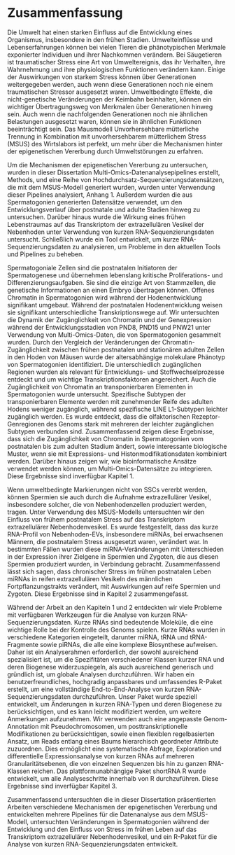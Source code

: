 # Zusammenfassung {- #summary-de}

Die Umwelt hat einen starken Einfluss auf die Entwicklung eines Organismus, insbesondere in den frühen Stadien. Umwelteinflüsse und Lebenserfahrungen können bei vielen Tieren die phänotypischen Merkmale exponierter Individuen und ihrer Nachkommen verändern. Bei Säugetieren ist traumatischer Stress eine Art von Umweltereignis, das ihr Verhalten, ihre Wahrnehmung und ihre physiologischen Funktionen verändern kann. Einige der Auswirkungen von starkem Stress können über Generationen weitergegeben werden, auch wenn diese Generationen noch nie einem traumatischen Stressor ausgesetzt waren. Umweltbedingte Effekte, die nicht-genetische Veränderungen der Keimbahn beinhalten, können ein wichtiger Übertragungsweg von Merkmalen über Generationen hinweg sein. Auch wenn die nachfolgenden Generationen noch nie ähnlichen Belastungen ausgesetzt waren, können sie in ähnlichen Funktionen beeinträchtigt sein. Das Mausmodell Unvorhersehbare mütterliche Trennung in Kombination mit unvorhersehbarem mütterlichem Stress (MSUS) des Wirtslabors ist perfekt, um mehr über die Mechanismen hinter der epigenetischen Vererbung durch Umweltstörungen zu erfahren. 

Um die Mechanismen der epigenetischen Vererbung zu untersuchen, wurden in dieser Dissertation Multi-Omics-Datenanalysepipelines erstellt, Methods, und eine Reihe von Hochdurchsatz-Sequenzierungsdatensätzen, die mit dem MSUS-Modell generiert wurden, wurden unter Verwendung dieser Pipelines analysiert, Anhang 1. Außerdem wurden die aus Spermatogonien generierten Datensätze verwendet, um den Entwicklungsverlauf über postnatale und adulte Stadien hinweg zu untersuchen. Darüber hinaus wurde die Wirkung eines frühen Lebenstraumas auf das Transkriptom der extrazellulären Vesikel der Nebenhoden unter Verwendung von kurzen RNA-Sequenzierungsdaten untersucht. Schließlich wurde ein Tool entwickelt, um kurze RNA-Sequenzierungsdaten zu analysieren, um Probleme in den aktuellen Tools und Pipelines zu beheben.

Spermatogoniale Zellen sind die postnatalen Initiatoren der Spermatogenese und übernehmen lebenslang kritische Proliferations- und Differenzierungsaufgaben. Sie sind die einzige Art von Stammzellen, die genetische Informationen an einen Embryo übertragen können. Offenes Chromatin in Spermatogonien wird während der Hodenentwicklung signifikant umgebaut. Während der postnatalen Hodenentwicklung weisen sie signifikant unterschiedliche Transkriptionswege auf. Wir untersuchten die Dynamik der Zugänglichkeit von Chromatin und der Genexpression während der Entwicklungsstadien von PND8, PND15 und PNW21 unter Verwendung von Multi-Omics-Daten, die von Spermatogonien gesammelt wurden. Durch den Vergleich der Veränderungen der Chromatin-Zugänglichkeit zwischen frühen postnatalen und stationären adulten Zellen in den Hoden von Mäusen wurde der altersabhängige molekulare Phänotyp von Spermatogonien identifiziert. Die unterschiedlich zugänglichen Regionen wurden als relevant für Entwicklungs- und Stoffwechselprozesse entdeckt und um wichtige Transkriptionsfaktoren angereichert. Auch die Zugänglichkeit von Chromatin an transponierbaren Elementen in Spermatogonien wurde untersucht. Spezifische Subtypen der transponierbaren Elemente werden mit zunehmender Reife des adulten Hodens weniger zugänglich, während spezifische LINE L1-Subtypen leichter zugänglich werden. Es wurde entdeckt, dass die olfaktorischen Rezeptor-Genregionen des Genoms stark mit mehreren der leichter zugänglichen Subtypen verbunden sind. Zusammenfassend zeigen diese Ergebnisse, dass sich die Zugänglichkeit von Chromatin in Spermatogonien vom postnatalen bis zum adulten Stadium ändert, sowie interessante biologische Muster, wenn sie mit Expressions- und Histonmodifikationsdaten kombiniert werden. Darüber hinaus zeigen wir, wie bioinformatische Ansätze verwendet werden können, um Multi-Omics-Datensätze zu integrieren. Diese Ergebnisse sind inverfügbar Kapitel 1.

Wenn umweltbedingte Markierungen nicht von SSCs vererbt werden, können Spermien sie auch durch die Aufnahme extrazellulärer Vesikel, insbesondere solcher, die von Nebenhodenzellen produziert werden, tragen. Unter Verwendung des MSUS-Modells untersuchten wir den Einfluss von frühem postnatalem Stress auf das Transkriptom extrazellulärer Nebenhodenvesikel. Es wurde festgestellt, dass das kurze RNA-Profil von Nebenhoden-EVs, insbesondere miRNAs, bei erwachsenen Männern, die postnatalem Stress ausgesetzt waren, verändert war. In bestimmten Fällen wurden diese miRNA-Veränderungen mit Unterschieden in der Expression ihrer Zielgene in Spermien und Zygoten, die aus diesen Spermien produziert wurden, in Verbindung gebracht. Zusammenfassend lässt sich sagen, dass chronischer Stress im frühen postnatalen Leben miRNAs in reifen extrazellulären Vesikeln des männlichen Fortpflanzungstrakts verändert, mit Auswirkungen auf reife Spermien und Zygoten. Diese Ergebnisse sind in Kapitel 2 zusammengefasst.

Während der Arbeit an den Kapiteln 1 und 2 entdeckten wir viele Probleme mit verfügbaren Werkzeugen für die Analyse von kurzen RNA-Sequenzierungsdaten. Kurze RNAs sind bedeutende Moleküle, die eine wichtige Rolle bei der Kontrolle des Genoms spielen. Kurze RNAs wurden in verschiedene Kategorien eingeteilt, darunter miRNA, tRNA und tRNA-Fragmente sowie piRNAs, die alle eine komplexe Biosynthese aufweisen. Daher ist ein Analyserahmen erforderlich, der sowohl ausreichend spezialisiert ist, um die Spezifitäten verschiedener Klassen kurzer RNA und deren Biogenese widerzuspiegeln, als auch ausreichend generisch und gründlich ist, um globale Analysen durchzuführen. Wir haben ein benutzerfreundliches, hochgradig anpassbares und umfassendes R-Paket erstellt, um eine vollständige End-to-End-Analyse von kurzen RNA-Sequenzierungsdaten durchzuführen. Unser Paket wurde speziell entwickelt, um Änderungen in kurzen RNA-Typen und deren Biogenese zu berücksichtigen, und es kann leicht modifiziert werden, um weitere Anmerkungen aufzunehmen. Wir verwenden auch eine angepasste Genom-Annotation mit Pseudochromosomen, um posttranskriptionelle Modifikationen zu berücksichtigen, sowie einen flexiblen regelbasierten Ansatz, um Reads entlang eines Baums hierarchisch geordneter Attribute zuzuordnen. Dies ermöglicht eine systematische Abfrage, Exploration und differentielle Expressionsanalyse von kurzen RNAs auf mehreren Granularitätsebenen, die von einzelnen Sequenzen bis hin zu ganzen RNA-Klassen reichen. Das plattformunabhängige Paket shortRNA R wurde entwickelt, um alle Analyseschritte innerhalb von R durchzuführen. Diese Ergebnisse sind inverfügbar Kapitel 3.

Zusammenfassend untersuchten die in dieser Dissertation präsentierten Arbeiten verschiedene Mechanismen der epigenetischen Vererbung und entwickelten mehrere Pipelines für die Datenanalyse aus dem MSUS-Modell, untersuchten Veränderungen in Spermatogonien während der Entwicklung und den Einfluss von Stress im frühen Leben auf das Transkriptom extrazellulärer Nebenhodenvesikel, und ein R-Paket für die Analyse von kurzen RNA-Sequenzierungsdaten entwickelt.
